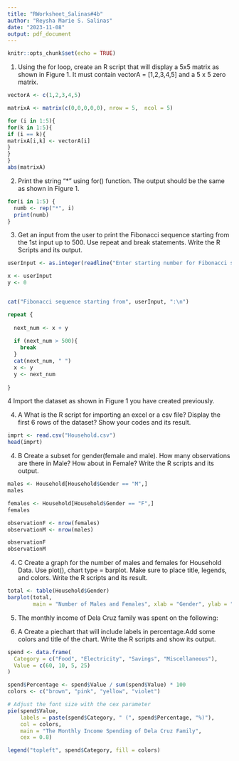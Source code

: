 ```yaml
---
title: "RWorksheet_Salinas#4b"
author: "Reysha Marie S. Salinas"
date: "2023-11-08"
output: pdf_document
---
```


```r
knitr::opts_chunk$set(echo = TRUE)
```

1.  Using the for loop, create an R script that will display a 5x5 matrix as shown in
Figure 1. It must contain vectorA = [1,2,3,4,5] and a 5 x 5 zero matrix.

```r

vectorA <- c(1,2,3,4,5)

matrixA <- matrix(c(0,0,0,0,0), nrow = 5,  ncol = 5)

for (i in 1:5){
for(k in 1:5){
if (i == k){
matrixA[i,k] <- vectorA[i] 
} 
}
}
abs(matrixA) 

```  

2. Print the string "*" using for() function. The output should be the same as shown
in Figure 1.
```r
for(i in 1:5) {
  numb <- rep("*", i)
  print(numb)
}
```


3. Get an input from the user to print the Fibonacci sequence starting from the 1st input
up to 500. Use repeat and break statements. Write the R Scripts and its output. 

```r
 

userInput <- as.integer(readline("Enter starting number for Fibonacci sequence: "))

x <- userInput
y <- 0


cat("Fibonacci sequence starting from", userInput, ":\n")

repeat {
  
  next_num <- x + y
  
  if (next_num > 500){
    break
  }
  cat(next_num, " ")
  x <- y
  y <- next_num
  
}

```

4  Import the dataset as shown in Figure 1 you have created previously.

4. A  What is the R script for importing an excel or a csv file? Display the first 6 rows of the dataset? Show your codes and its result. 
```r
imprt <- read.csv("Household.csv")
head(imprt)
``` 


4. B Create a subset for gender(female and male). How many observations are there in
Male? How about in Female? Write the R scripts and its output.

```r
males <- Household[Household$Gender == "M",]
males

females <- Household[Household$Gender == "F",]
females

observationF <- nrow(females)
observationM <- nrow(males)

observationF 
observationM
```  

4. C Create a graph for the number of males and females for Household Data. Use plot(),
chart type = barplot. Make sure to place title, legends, and colors. Write the R scripts and
its result. 

```r

total <- table(Household$Gender)
barplot(total,
        main = "Number of Males and Females", xlab = "Gender", ylab = "Count", col = c("black", "violet"),  legend.text = rownames(total),beside = TRUE)
```

5. The monthly income of Dela Cruz family was spent on the following: 

5. A Create a piechart that will include labels in percentage.Add some colors and title of
the chart. Write the R scripts and show its output. 

```r
spend <- data.frame(
  Category = c("Food", "Electricity", "Savings", "Miscellaneous"),
  Value = c(60, 10, 5, 25)
)

spend$Percentage <- spend$Value / sum(spend$Value) * 100
colors <- c("brown", "pink", "yellow", "violet")

# Adjust the font size with the cex parameter
pie(spend$Value,
    labels = paste(spend$Category, " (", spend$Percentage, "%)"),
    col = colors, 
    main = "The Monthly Income Spending of Dela Cruz Family",
    cex = 0.8) 

legend("topleft", spend$Category, fill = colors)


```

```r

```